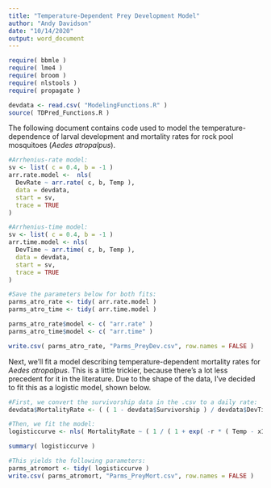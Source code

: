 ---
title: "Temperature-Dependent Prey Development Model"
author: "Andy Davidson"
date: "10/14/2020"
output: word_document
---

```{r}
require( bbmle )
require( lme4 )
require( broom )
require( nlstools )
require( propagate )

devdata <- read.csv( "ModelingFunctions.R" )
source( TDPred_Functions.R )
```

The following document contains code used to model the temperature-dependence of larval development and mortality rates for rock pool mosquitoes (<i>Aedes atropalpus</i>). 

```{r}
#Arrhenius-rate model:
sv <- list( c = 0.4, b = -1 )
arr.rate.model <-  nls(
  DevRate ~ arr.rate( c, b, Temp ),
  data = devdata,
  start = sv,
  trace = TRUE
)

#Arrhenius-time model:
sv <- list( c = 0.4, b = -1 )
arr.time.model <- nls(
  DevTime ~ arr.time( c, b, Temp ),
  data = devdata, 
  start = sv,
  trace = TRUE
)

#Save the parameters below for both fits:
parms_atro_rate <- tidy( arr.rate.model )
parms_atro_time <- tidy( arr.time.model )

parms_atro_rate$model <- c( "arr.rate" )
parms_atro_time$model <- c( "arr.time" )

write.csv( parms_atro_rate, "Parms_PreyDev.csv", row.names = FALSE )
```

Next, we'll fit a model describing temperature-dependent mortality rates for <i>Aedes atropalpus</i>. This is a little trickier, because there's a lot less precedent for it in the literature. Due to the shape of the data, I've decided to fit this as a logistic model, shown below.

```{r}
#First, we convert the survivorship data in the .csv to a daily rate:
devdata$MortalityRate <- ( ( 1 - devdata$Survivorship ) / devdata$DevTime )

#Then, we fit the model:
logisticcurve <- nls( MortalityRate ~ ( 1 / ( 1 + exp( -r * ( Temp - x1 ) ) ) + y1 ), start = list( x1 = 34, y1 = 0.015,r = 0.1), data = devdata, trace=TRUE )

summary( logisticcurve )

#This yields the following parameters:
parms_atromort <- tidy( logisticcurve )
write.csv( parms_atromort, "Parms_PreyMort.csv", row.names = FALSE )
```


